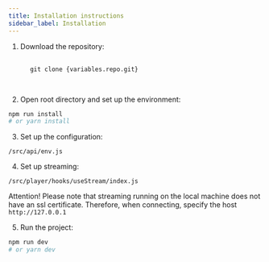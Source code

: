 ```yaml
---
title: Installation instructions
sidebar_label: Installation
---
```



1. Download the repository:

  <pre>
    <code>
      git clone {variables.repo.git}
    </code>
  </pre>

2. Open root directory and set up the environment:

  ```bash
  npm run install
  # or yarn install
  ```

3. Set up the configuration:

  `/src/api/env.js`

4. Set up streaming:

  `/src/player/hooks/useStream/index.js`

  Attention! Please note that streaming running on the local machine does not have an ssl certificate. Therefore, when connecting, specify the host `http://127.0.0.1`

5. Run the project:

  ```bash
  npm run dev
  # or yarn dev
  ```

<DocsMessage />
